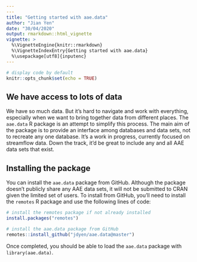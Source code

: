 ---
---
title: "Getting started with aae.data"
author: "Jian Yen"
date: "30/04/2020"
output: rmarkdown::html_vignette
vignette: >
  %\VignetteEngine{knitr::rmarkdown}
  %\VignetteIndexEntry{Getting started with aae.data}
  %\usepackage[utf8]{inputenc}
---
```{r setup, include = FALSE}
# display code by default
knitr::opts_chunk$set(echo = TRUE)
```

## We have access to lots of data

We have so much data. But it's hard to navigate and work with everything, especially when we want to bring together data from different places. The `aae.data` R package is an attempt to simplify this process. The main aim of the package is to provide an interface among databases and data sets, not to recreate any one database. It's a work in progress, currently focused on streamflow data. Down the track, it'd be great to include any and all AAE data sets that exist.

## Installing the package

You can install the `aae.data` package from GitHub. Although the package doesn't publicly share any AAE data sets, it will not be submitted to CRAN given the limited set of users. To install from GitHub, you'll need to install the `remotes` R package and use the following lines of code:

```{r install-packages, eval = FALSE}
# install the remotes package if not already installed
install.packages("remotes")

# install the aae.data package from GitHub
remotes::install_github("jdyen/aae.data@master")
```

Once completed, you should be able to load the `aae.data` package with `library(aae.data)`.

